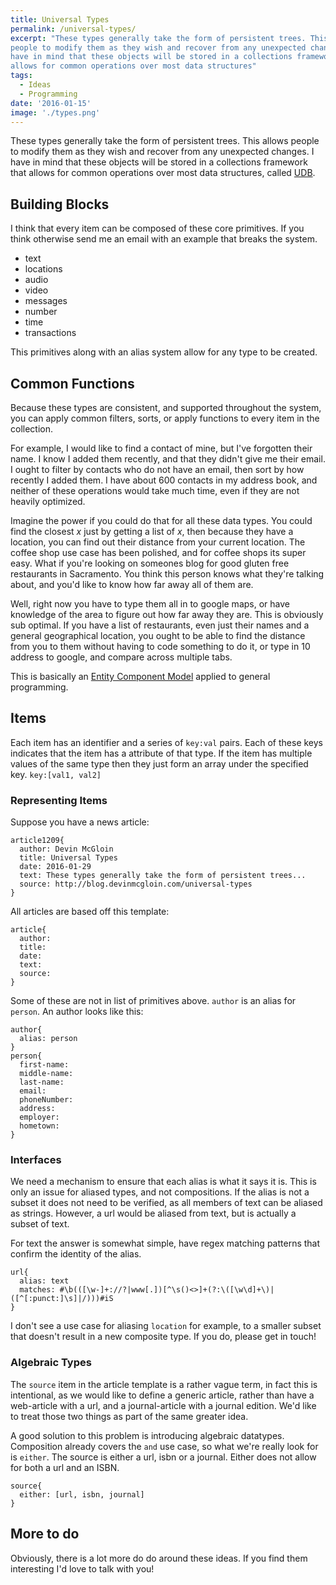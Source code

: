 ```yaml
---
title: Universal Types
permalink: /universal-types/
excerpt: "These types generally take the form of persistent trees. This allows
people to modify them as they wish and recover from any unexpected changes. I
have in mind that these objects will be stored in a collections framework that
allows for common operations over most data structures"
tags:
  - Ideas
  - Programming
date: '2016-01-15'
image: './types.png'
---
```


These types generally take the form of persistent trees. This allows people to
modify them as they wish and recover from any unexpected changes. I have in mind
that these objects will be stored in a collections framework that allows for
common operations over most data structures, called
[UDB](https://devinmcgloin.com/udb).

## Building Blocks

I think that every item can be composed of these core primitives. If you think
otherwise send me an email with an example that breaks the system.

- text
- locations
- audio
- video
- messages
- number
- time
- transactions

This primitives along with an alias system allow for any type to be created.

## Common Functions

Because these types are consistent, and supported throughout the system, you can
apply common filters, sorts, or apply functions to every item in the
collection.

For example, I would like to find a contact of mine, but I've forgotten their
name. I know I added them recently, and that they didn't give me their email. I
ought to filter by contacts who do not have an email, then sort by how recently
I added them. I have about 600 contacts in my address book, and neither of these
operations would take much time, even if they are not heavily optimized.

Imagine the power if you could do that for all these data types. You could find
the closest *x* just by getting a list of *x*, then because they have a
location, you can find out their distance from your current location. The coffee
shop use case has been polished, and for coffee shops its super easy. What if
you're looking on someones blog for good gluten free restaurants in Sacramento.
You think this person knows what they're talking about, and you'd like to know
how far away all of them are.

Well, right now you have to type them all in to google maps, or have knowledge
of the area to figure out how far away they are. This is obviously sub optimal.
If you have a list of restaurants, even just their names and a general
geographical location, you ought to be able to find the distance from you to
them without having to code something to do it, or type in 10 address to google,
and compare across multiple tabs.

This is basically an [Entity Component
Model](https://en.wikipedia.org/wiki/Entity_component_system) applied to general
programming.

## Items

Each item has an identifier and a series of `key:val` pairs. Each of these keys
indicates that the item has a attribute of that type. If the item has multiple
values of the same type then they just form an array under the specified key.
`key:[val1, val2]`

### Representing Items

Suppose you have a news article:

```
article1209{
  author: Devin McGloin
  title: Universal Types
  date: 2016-01-29
  text: These types generally take the form of persistent trees...
  source: http://blog.devinmcgloin.com/universal-types
}
```

All articles are based off this template:

```
article{
  author:
  title:
  date:
  text:
  source:
}
```

Some of these are not in list of primitives above. `author` is an alias for
`person`. An author looks like this:

```
author{
  alias: person
}
person{
  first-name:
  middle-name:
  last-name:
  email:
  phoneNumber:
  address:
  employer:
  hometown:
}
```

### Interfaces

We need a mechanism to ensure that each alias is what it says it is. This is
only an issue for aliased types, and not compositions. If the alias is not a
subset it does not need to be verified, as all members of text can be aliased as
strings. However, a url would be aliased from text, but is actually a subset of
text.

For text the answer is somewhat simple, have regex matching patterns that
confirm the identity of the alias.


```
url{
  alias: text
  matches: #\b(([\w-]+://?|www[.])[^\s()<>]+(?:\([\w\d]+\)|([^[:punct:]\s]|/)))#iS
}
```

I don't see a use case for aliasing `location` for example, to a smaller subset
that doesn't result in a new composite type. If you do, please get in touch!

### Algebraic Types

The `source` item in the article template is a rather vague term, in fact this
is intentional, as we would like to define a generic article, rather than have a
web-article with a url, and a journal-article with a journal edition. We'd like
to treat those two things as part of the same greater idea.

A good solution to this problem is introducing algebraic datatypes. Composition
already covers the `and` use case, so what we're really look for is `either`.
The source is either a url, isbn or a journal. Either does not allow for both a
url and an ISBN.

```
source{
  either: [url, isbn, journal]
}
```

## More to do

Obviously, there is a lot more do do around these ideas. If you find them
interesting I'd love to talk with you!
